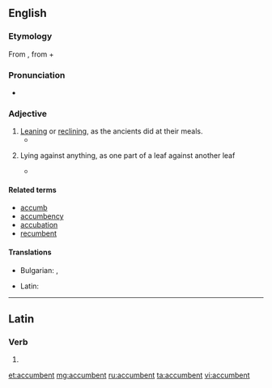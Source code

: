 ==English==

===Etymology===
From {{etyl|la|en}} {{m|la|accumbō||recline}}, from {{term|ad||to|lang=la}} + {{m|la|cumbō||recline}}

===Pronunciation===
*{{a|US}} {{IPA|/ə.ˈkʌm.bənt/|lang=en}}

===Adjective===
{{en-adj}}

# [[leaning|Leaning]] or [[reclining]], as the ancients did at their meals.
#* {{quote-book|title=Giammaria Mosca called Padovano: a Renaissance sculptor in Italy and Poland|page=136|author=Anne Markham Schulz|year=1998|isbn=9780271016740|url=http://books.google.com/books?id=vSA5ec5eBGUC|passage=Together his '''accumbent''' pose and closed eyes denoted sleep, as an alternative to death, which the stiff, recumbent pose of previous effigies had embodied.}}
# {{context|botany|lang=en}} Lying against anything, as one part of a leaf against another leaf
#* {{quote-book|title=British phænogamous botany|volume=5|author=William Baxter|year=1840|url=http://books.google.com/books?id=hxUAAAAAQAAJ|passage=Distinguished from other genera, with '''accumbent''' cotyledons, in the same class and order, by the entire, nearly equal ''petals''; and the dehiscent, nearly entirely ''pouch'', of 2, 1- or many-seeded cells, a broad dissepiment (septum), and nearly flat valves.}}

====Related terms====
* [[accumb]]
* [[accumbency]]
* [[accubation]]
* [[recumbent]]

====Translations====
{{trans-top|leaning or reclining}}
* Bulgarian: {{t+|bg|легнал}}, {{t+|bg|лежащ}}
{{trans-mid}}
* Latin: {{t|la|accumbens}}
{{trans-bottom}}

----

==Latin==

===Verb===
{{la-verb-form|accumbent}}

# {{inflection of|accumbō||3|p|fut|act|ind|lang=la}}

[[et:accumbent]]
[[mg:accumbent]]
[[ru:accumbent]]
[[ta:accumbent]]
[[vi:accumbent]]